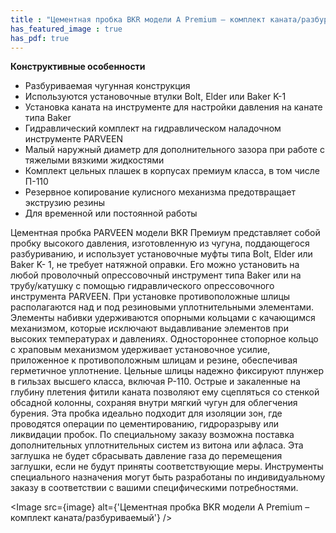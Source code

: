```yaml
---
title : "Цементная пробка BKR модели A Premium – комплект каната/разбуриваемый"
has_featured_image : true
has_pdf: true
---
```


**Конструктивные особенности**

* Разбуриваемая чугунная конструкция
* Используются установочные втулки Bolt, Elder или Baker K-1
* Установка каната на инструменте для настройки давления на канате типа Baker
* Гидравлический комплект на гидравлическом наладочном инструменте PARVEEN
* Малый наружный диаметр для дополнительного зазора при работе с тяжелыми вязкими жидкостями
* Комплект цельных плашек в корпусах премиум класса, в том числе П-110
* Резервное копирование кулисного механизма предотвращает экструзию резины
* Для временной или постоянной работы

Цементная пробка PARVEEN модели BKR Премиум представляет собой пробку высокого давления, изготовленную из чугуна, поддающегося разбуриванию, и использует установочные муфты типа Bolt, Elder или Baker K- 1, не требует натяжной оправки. Его можно установить на любой проволочный опрессовочный инструмент типа Baker или на трубу/катушку с помощью гидравлического опрессовочного инструмента PARVEEN. При установке противоположные шлицы располагаются над и под резиновыми уплотнительными элементами. Элементы набивки удерживаются опорными кольцами с качающимся механизмом, которые исключают выдавливание элементов при высоких температурах и давлениях. Одностороннее стопорное кольцо с храповым механизмом удерживает установочное усилие, приложенное к противоположным шлицам и резине, обеспечивая герметичное уплотнение. Цельные шлицы надежно фиксируют плунжер в гильзах высшего класса, включая P-110. Острые и закаленные на глубину плетения фитили каната позволяют ему сцепляться со стенкой обсадной колонны, сохраняя внутри мягкий чугун для облегчения бурения. Эта пробка идеально подходит для изоляции зон, где проводятся операции по цементированию, гидроразрыву или ликвидации пробок. По специальному заказу возможна поставка дополнительных уплотнительных систем из витона или афласа. Эта заглушка не будет сбрасывать давление газа до перемещения заглушки, если не будут приняты соответствующие меры. Инструменты специального назначения могут быть разработаны по индивидуальному заказу в соответствии с вашими специфическими потребностями.


<Image src={image} alt={'Цементная пробка BKR модели A Premium – комплект каната/разбуриваемый'} />